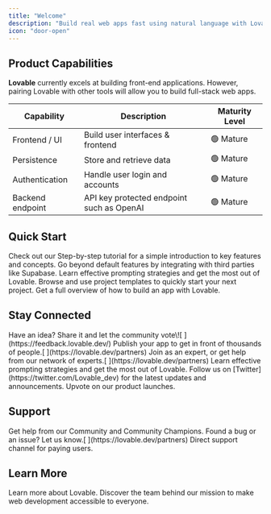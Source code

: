```yaml
---
title: "Welcome"
description: "Build real web apps fast using natural language with Lovable"
icon: "door-open"
---
```



## Product Capabilities

**Lovable** currently excels at building front-end applications. However, pairing Lovable with other tools will allow you to build full-stack web apps.

| Capability       | Description                               | Maturity Level |
| ---------------- | ----------------------------------------- | -------------- |
| Frontend / UI    | Build user interfaces & frontend          | 🟢 Mature      |
| Persistence      | Store and retrieve data                   | 🟢 Mature      |
| Authentication   | Handle user login and accounts            | 🟢 Mature      |
| Backend endpoint | API key protected endpoint such as OpenAI | 🟢 Mature      |

## Quick Start

<CardGroup cols={2}>
  <Card title="Getting Started" icon="stairs" href="/user-guides/quickstart">
    Check out our Step-by-step tutorial for a simple introduction to key features and concepts.
  </Card>

  <Card title="Integrations" icon="link" href="/integrations">
    Go beyond default features by integrating with third parties like Supabase.
  </Card>

  <Card title="Prompt Engineering" icon="robot" href="/tips-tricks/prompting">
    Learn effective prompting strategies and get the most out of Lovable.
  </Card>

  <Card title="Templates" icon="copy" href="https://lovable.dev/templates">
    Browse and use project templates to quickly start your next project.
  </Card>

  <Card title="Tutorial" icon="video" href="/user-guides/video-tutorials">
    Get a full overview of how to build an app with Lovable.
  </Card>
</CardGroup>

## Stay Connected

<CardGroup cols={2}>
  <Card title="Feature requests" icon="bell-concierge" href="https://feedback.lovable.dev/">
    Have an idea? Share it and let the community vote\![
    ](https://feedback.lovable.dev/)
  </Card>

  <Card title="Launched" icon="rocket" href="https://launched.lovable.app/">
    Publish your app to get in front of thousands of people.[
    ](https://lovable.dev/partners)
  </Card>

  <Card title="Partner program" icon="handshake" href="https://lovable.dev/partners">
    Join as an expert, or get help from our network of experts.[
    ](https://lovable.dev/partners)
  </Card>

  <Card title="Affiliate program" icon="earth-americas" href="https://lovable.dev/affiliates">
    Learn effective prompting strategies and get the most out of Lovable.
  </Card>

  <Card title="Follow on X" icon="x" href="https://twitter.com/Lovable_dev">
    Follow us on [Twitter](https://twitter.com/Lovable_dev) for the latest updates and announcements.
  </Card>

  <Card title="Product Hunt" icon="product-hunt" href="https://www.producthunt.com/p/lovable">
    Upvote on our product launches.
  </Card>
</CardGroup>

## Support

<CardGroup cols={2}>
  <Card title="Community Support" icon="discord" href="discordInviteLink">
    Get help from our Community and Community Champions.
  </Card>

  <Card title="Issues" icon="bug" href="https://lovable.dev/partners">
    Found a bug or an issue? Let us know.[
    ](https://lovable.dev/partners)
  </Card>

  <Card title="Priority Support" icon="headset" href="https://lovable.dev/support">
    Direct support channel for paying users.
  </Card>
</CardGroup>

## Learn More

<CardGroup cols={2}>
  <Card title="Website" icon="heart" href="https://lovable.dev">
    Learn more about Lovable.
  </Card>

  <Card title="Career" icon="briefcase" href="https://lovable.dev/careers">
    Discover the team behind our mission to make web development accessible to everyone.
  </Card>
</CardGroup>